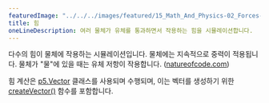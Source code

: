 ```yaml
---
featuredImage: "../../../images/featured/15_Math_And_Physics-02_Forces-thumbnail.png"
title: 힘
oneLineDescription: 여러 물체가 유체를 통과하면서 작용하는 힘을 시뮬레이션합니다.
---
```


다수의 힘이 물체에 작용하는 시뮬레이션입니다.
물체에는 지속적으로 중력이 적용됩니다. 물체가 "물"에 있을 때는 유체 저항이 작용합니다.
(<a href="http://natureofcode.com">natureofcode.com</a>)

힘 계산은 
<a href="/reference/#/p5.Vector/">p5.Vector</a> 클래스를 사용되며 수행되며,
이는 벡터를 생성하기 위한 
<a href="/reference/#/p5/createVector/">createVector()</a> 함수를 포함합니다.